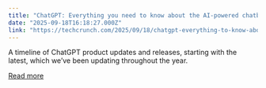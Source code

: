 ```yaml
---
title: "ChatGPT: Everything you need to know about the AI-powered chatbot"
date: "2025-09-18T16:18:27.000Z"
link: "https://techcrunch.com/2025/09/18/chatgpt-everything-to-know-about-the-ai-chatbot/"
---
```


A timeline of ChatGPT product updates and releases, starting with the latest, which we’ve been updating throughout the year.

[Read more](https://techcrunch.com/2025/09/18/chatgpt-everything-to-know-about-the-ai-chatbot/)
